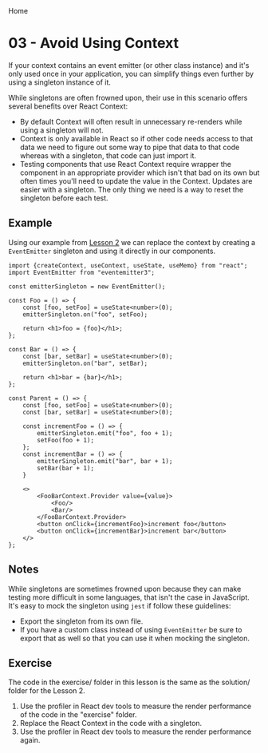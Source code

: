 
<Link to="/react-render-perf">Home</Link>

# 03 - Avoid Using Context

If your context contains an event emitter (or other class instance) and it's only 
used once in your application, you can simplify things even further by using a
singleton instance of it.

While singletons are often frowned upon, their use in this scenario offers several
benefits over React Context:

- By default Context will often result in unnecessary re-renders while using a
  singleton will not.
- Context is only available in React so if other code needs access to that data
  we need to figure out some way to pipe that data to that code whereas with a
  singleton, that code can just import it.
- Testing components that use React Context require wrapper the component in an
  appropriate provider which isn't that bad on its own but often times you'll need
  to update the value in the Context.  Updates are easier with a singleton.  The
  only thing we need is a way to reset the singleton before each test.

## Example

Using our example from [Lesson 2](../lesson-02/README.md) we can replace the context
by creating a `EventEmitter` singleton and using it directly in our components.

```tsx
import {createContext, useContext, useState, useMemo} from "react";
import EventEmitter from "eventemitter3";

const emitterSingleton = new EventEmitter();

const Foo = () => {
    const [foo, setFoo] = useState<number>(0);
    emitterSingleton.on("foo", setFoo);

    return <h1>foo = {foo}</h1>;
};

const Bar = () => {
    const [bar, setBar] = useState<number>(0);
    emitterSingleton.on("bar", setBar);

    return <h1>bar = {bar}</h1>;
};

const Parent = () => {
    const [foo, setFoo] = useState<number>(0);
    const [bar, setBar] = useState<number>(0);

    const incrementFoo = () => {
        emitterSingleton.emit("foo", foo + 1);
        setFoo(foo + 1);
    };
    const incrementBar = () => {
        emitterSingleton.emit("bar", bar + 1);
        setBar(bar + 1);
    }

    <>
        <FooBarContext.Provider value={value}>
            <Foo/>
            <Bar/>
        </FooBarContext.Provider>
        <button onClick={incrementFoo}>increment foo</button>
        <button onClick={incrementBar}>increment bar</button>
    </>
};
```

## Notes

While singletons are sometimes frowned upon because they can make testing more
difficult in some languages, that isn't the case in JavaScript. It's easy to mock
the singleton using `jest` if follow these guidelines:

- Export the singleton from its own file.
- If you have a custom class instead of using `EventEmitter` be sure to export
  that as well so that you can use it when mocking the singleton.

## Exercise

The code in the exercise/ folder in this lesson is the same as the solution/ folder
for the Lesson 2.

1. Use the profiler in React dev tools to measure the render performance of the
code in the "exercise" folder.
2. Replace the React Context in the code with a singleton.
3. Use the profiler in React dev tools to measure the render performance again.
